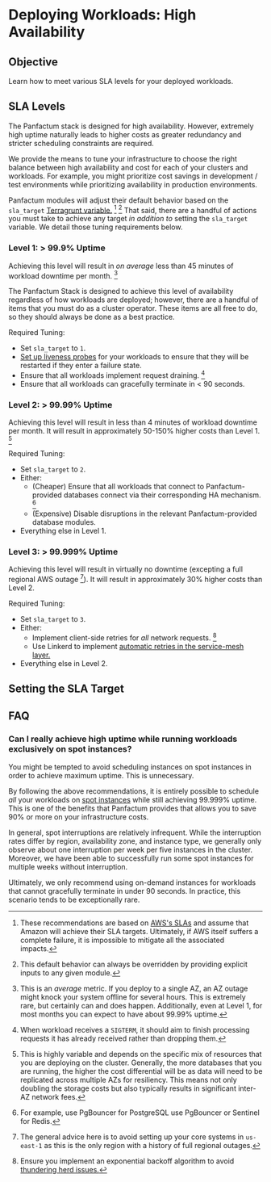 # Deploying Workloads: High Availability

## Objective

Learn how to meet various SLA levels for your deployed workloads.

## SLA Levels

The Panfactum stack is designed for high availability. However, extremely high uptime
naturally leads to higher costs as greater redundancy and stricter scheduling constraints are required.

We provide the means to tune your infrastructure to choose the right balance between high availability
and cost for each of your clusters and workloads. For example, you might prioritize cost savings
in development / test environments while prioritizing availability in production environments.

Panfactum modules will adjust their default behavior based on the `sla_target` [Terragrunt variable.](/docs/edge/reference/configuration/terragrunt-variables#metadata) [^1] [^80]
That said, there are a handful of actions you must take to achieve any target _in addition to_ setting the `sla_target` variable. We detail those tuning requirements below.

[^80]: This default behavior can always be overridden by providing explicit inputs to any given module.

[^1]: These recommendations are based on [AWS's SLAs](https://aws.amazon.com/compute/sla) and assume that
    Amazon will achieve their SLA targets. Ultimately, if AWS itself suffers a complete failure, it is impossible to mitigate all
    the associated impacts.

### Level 1: > 99.9% Uptime

Achieving this level will result in *on average* less than 45 minutes of workload downtime per month. [^7]

[^7]: This is an *average* metric. If you deploy to a single AZ, an AZ outage might knock your system offline for several
    hours. This is extremely rare, but certainly can and does happen. Additionally, even at Level 1, for most months you can expect to have
    about 99.99% uptime.

The Panfactum Stack
is designed to achieve this level of availability regardless of how workloads are deployed; however,
there are a handful of items that you must do as a cluster operator. These items are all free to do, so they should
always be done as a best practice.

Required Tuning:

* Set `sla_target` to `1`.
* [Set up liveness probes](/docs/edge/guides/deploying-workloads/basics#liveness-and-readiness-probes) for your workloads to ensure that they will be restarted if they enter a failure state.
* Ensure that all workloads implement request draining. [^3]
* Ensure that all workloads can gracefully terminate in \< 90 seconds.

[^3]: When workload receives a `SIGTERM`, it should aim to finish processing requests it has already received rather
    than dropping them.

### Level 2: > 99.99% Uptime

Achieving this level will result in less than 4 minutes of workload downtime per month. It
will result in approximately 50-150% higher costs than Level 1. [^2]

[^2]: This is highly variable and depends on the specific mix of resources that you are deploying on the cluster. Generally,
    the more databases that you are running, the higher the cost differential will be as data will need to be replicated
    across multiple AZs for resiliency. This means not only doubling the storage costs but also typically results in
    significant inter-AZ network fees.

Required Tuning:

* Set `sla_target` to `2`.
* Either:
    * (Cheaper) Ensure that all workloads that connect to Panfactum-provided databases connect via their corresponding HA mechanism. [^60]
    * (Expensive) Disable disruptions in the relevant Panfactum-provided database modules.
* Everything else in Level 1.

[^60]: For example, use PgBouncer for PostgreSQL use PgBouncer or Sentinel for Redis.

### Level 3: > 99.999% Uptime

Achieving this level will result in virtually no downtime (excepting a full regional AWS outage [^4]). It will result in approximately 30% higher costs than Level 2.

[^4]: The general advice here is to avoid setting up your core systems in `us-east-1` as this is the only region with a history
    of full regional outages.

Required Tuning:

* Set `sla_target` to `3`.
* Either:
    * Implement client-side retries for *all* network requests. [^5]
    * Use Linkerd to implement [automatic retries in the service-mesh layer.](https://linkerd.io/2-edge/features/retries-and-timeouts/)
* Everything else in Level 2.

[^5]: Ensure you implement an exponential backoff algorithm to avoid [thundering herd issues.](https://en.wikipedia.org/wiki/Thundering_herd_problem)

## Setting the SLA Target



## FAQ

### Can I really achieve high uptime while running workloads exclusively on spot instances?

You might be tempted to avoid scheduling instances on spot instances in order to achieve maximum uptime. This is unnecessary.

By following the above recommendations, it is entirely possible to schedule *all* your workloads on [spot instances](https://aws.amazon.com/ec2/spot/)
while still achieving 99.999% uptime. This is one of the benefits that Panfactum provides that allows you to save 90% or more on your infrastructure
costs.

In general, spot interruptions are relatively infrequent. While the interruption rates differ by region, availability zone,
and instance type, we generally only observe about one interruption per week per five instances in the cluster. Moreover,
we have been able to successfully run some spot instances for multiple weeks without interruption.

Ultimately, we only recommend using on-demand instances for workloads that cannot gracefully terminate in under 90 seconds. In practice,
this scenario tends to be exceptionally rare.
